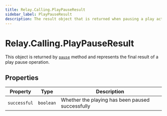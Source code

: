 ```yaml
---
title: Relay.Calling.PlayPauseResult
sidebar_label: PlayPauseResult
description: The result object that is returned when pausing a play action.
---
```


[pause]: /sdks/relay-realtime-sdk/v2/language/nodejs/calling/actions/play#pause

# Relay.Calling.PlayPauseResult

This object is returned by [`pause`][pause] method and represents the final result of a play pause operation.

## Properties

| Property | Type | Description |
| -------- | ---- | ----------- |
| `successful` | `boolean` | Whether the playing has been paused successfully |